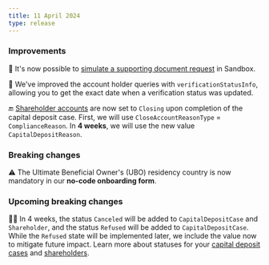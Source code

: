 ```yaml
---
title: 11 April 2024
type: release
---
```


### Improvements

📃 It's now possible to [simulate a supporting document request](/topics/onboarding/documents/sandbox#simulate-document-request) in Sandbox.

📅 We've improved the account holder queries with `verificationStatusInfo`, allowing you to get the exact date when a verification status was updated.

🔚 [Shareholder accounts](/topics/capital-deposits/#shareholders) are now set to `Closing` upon completion of the capital deposit case.
First, we will use `CloseAccountReasonType` = `ComplianceReason`.
In **4 weeks**, we will use the new value `CapitalDepositReason`.

### Breaking changes

⚠️ The Ultimate Beneficial Owner's (UBO) residency country is now mandatory in our **no-code onboarding form**.

### Upcoming breaking changes

🙅🏾 In 4 weeks, the status `Canceled` will be added to `CapitalDepositCase` and `Shareholder`, and the status `Refused` will be added to `CapitalDepositCase`.
While the `Refused` state will be implemented later, we include the value now to mitigate future impact.
Learn more about statuses for your [capital deposit cases](/topics/capital-deposits/#case-statuses) and [shareholders](/topics/capital-deposits/#shareholders-statuses).
